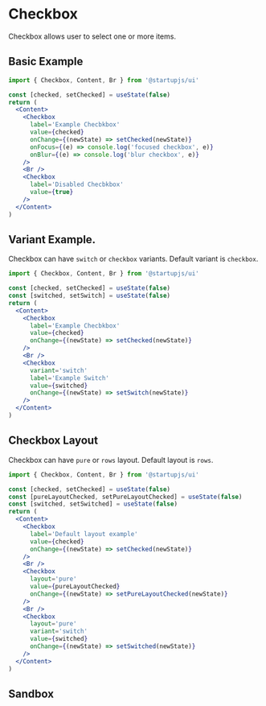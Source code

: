 
# Checkbox

Checkbox allows user to select one or more items.

## Basic Example

```jsx
import { Checkbox, Content, Br } from '@startupjs/ui'
```

```jsx example
const [checked, setChecked] = useState(false)
return (
  <Content>
    <Checkbox
      label='Example Checbkbox'
      value={checked}
      onChange={(newState) => setChecked(newState)}
      onFocus={(e) => console.log('focused checkbox', e)}
      onBlur={(e) => console.log('blur checkbox', e)}
    />
    <Br />
    <Checkbox
      label='Disabled Checbkbox'
      value={true}
    />
  </Content>
)
```

## Variant Example.

Checkbox can have `switch` or `checkbox` variants. Default variant is `checkbox`.

```jsx
import { Checkbox, Content, Br } from '@startupjs/ui'
```

```jsx example
const [checked, setChecked] = useState(false)
const [switched, setSwitch] = useState(false)
return (
  <Content>
    <Checkbox
      label='Example Checbkbox'
      value={checked}
      onChange={(newState) => setChecked(newState)}
    />
    <Br />
    <Checkbox
      variant='switch'
      label='Example Switch'
      value={switched}
      onChange={(newState) => setSwitch(newState)}
    />
  </Content>
)
```

## Checkbox Layout

Checkbox can have `pure` or `rows` layout. Default layout is `rows`.

```jsx
import { Checkbox, Content, Br } from '@startupjs/ui'
```

```jsx example
const [checked, setChecked] = useState(false)
const [pureLayoutChecked, setPureLayoutChecked] = useState(false)
const [switched, setSwitched] = useState(false)
return (
  <Content>
    <Checkbox
      label='Default layout example'
      value={checked}
      onChange={(newState) => setChecked(newState)}
    />
    <Br />
    <Checkbox
      layout='pure'
      value={pureLayoutChecked}
      onChange={(newState) => setPureLayoutChecked(newState)}
    />
    <Br />
    <Checkbox
      layout='pure'
      variant='switch'
      value={switched}
      onChange={(newState) => setSwitched(newState)}
    />
  </Content>
)
```

## Sandbox

<Sandbox Component={Checkbox} />